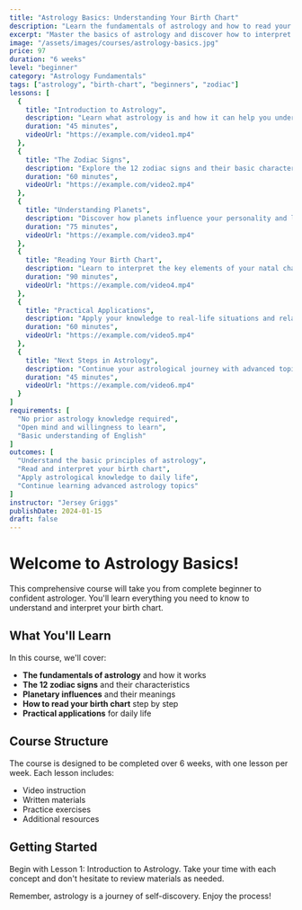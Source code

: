 ```yaml
---
title: "Astrology Basics: Understanding Your Birth Chart"
description: "Learn the fundamentals of astrology and how to read your birth chart with this comprehensive beginner course."
excerpt: "Master the basics of astrology and discover how to interpret your birth chart with confidence."
image: "/assets/images/courses/astrology-basics.jpg"
price: 97
duration: "6 weeks"
level: "beginner"
category: "Astrology Fundamentals"
tags: ["astrology", "birth-chart", "beginners", "zodiac"]
lessons: [
  {
    title: "Introduction to Astrology",
    description: "Learn what astrology is and how it can help you understand yourself and others.",
    duration: "45 minutes",
    videoUrl: "https://example.com/video1.mp4"
  },
  {
    title: "The Zodiac Signs",
    description: "Explore the 12 zodiac signs and their basic characteristics.",
    duration: "60 minutes",
    videoUrl: "https://example.com/video2.mp4"
  },
  {
    title: "Understanding Planets",
    description: "Discover how planets influence your personality and life experiences.",
    duration: "75 minutes",
    videoUrl: "https://example.com/video3.mp4"
  },
  {
    title: "Reading Your Birth Chart",
    description: "Learn to interpret the key elements of your natal chart.",
    duration: "90 minutes",
    videoUrl: "https://example.com/video4.mp4"
  },
  {
    title: "Practical Applications",
    description: "Apply your knowledge to real-life situations and relationships.",
    duration: "60 minutes",
    videoUrl: "https://example.com/video5.mp4"
  },
  {
    title: "Next Steps in Astrology",
    description: "Continue your astrological journey with advanced topics and techniques.",
    duration: "45 minutes",
    videoUrl: "https://example.com/video6.mp4"
  }
]
requirements: [
  "No prior astrology knowledge required",
  "Open mind and willingness to learn",
  "Basic understanding of English"
]
outcomes: [
  "Understand the basic principles of astrology",
  "Read and interpret your birth chart",
  "Apply astrological knowledge to daily life",
  "Continue learning advanced astrology topics"
]
instructor: "Jersey Griggs"
publishDate: 2024-01-15
draft: false
---
```


# Welcome to Astrology Basics!

This comprehensive course will take you from complete beginner to confident astrologer. You'll learn everything you need to know to understand and interpret your birth chart.

## What You'll Learn

In this course, we'll cover:

- **The fundamentals of astrology** and how it works
- **The 12 zodiac signs** and their characteristics  
- **Planetary influences** and their meanings
- **How to read your birth chart** step by step
- **Practical applications** for daily life

## Course Structure

The course is designed to be completed over 6 weeks, with one lesson per week. Each lesson includes:

- Video instruction
- Written materials
- Practice exercises
- Additional resources

## Getting Started

Begin with Lesson 1: Introduction to Astrology. Take your time with each concept and don't hesitate to review materials as needed.

Remember, astrology is a journey of self-discovery. Enjoy the process! 